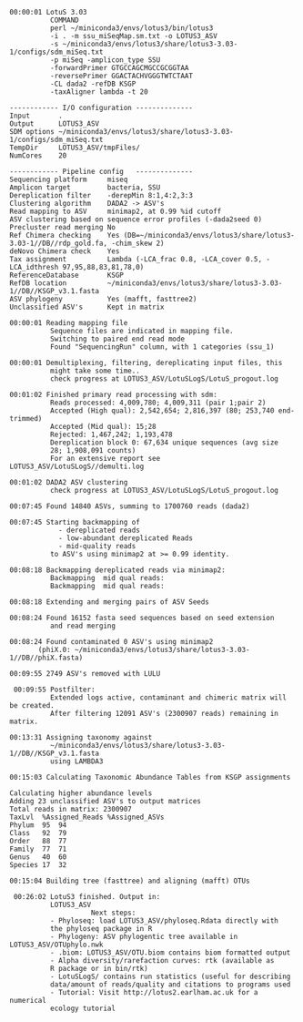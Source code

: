 ```
00:00:01 LotuS 3.03
          COMMAND
          perl ~/miniconda3/envs/lotus3/bin/lotus3 
          -i . -m ssu_miSeqMap.sm.txt -o LOTUS3_ASV 
          -s ~/miniconda3/envs/lotus3/share/lotus3-3.03-1/configs/sdm_miSeq.txt
          -p miSeq -amplicon_type SSU 
          -forwardPrimer GTGCCAGCMGCCGCGGTAA
          -reversePrimer GGACTACHVGGGTWTCTAAT 
          -CL dada2 -refDB KSGP
          -taxAligner lambda -t 20
```


```
------------ I/O configuration --------------
Input       .
Output      LOTUS3_ASV
SDM options ~/miniconda3/envs/lotus3/share/lotus3-3.03-1/configs/sdm_miSeq.txt
TempDir     LOTUS3_ASV/tmpFiles/
NumCores    20
```


```
------------ Pipeline config   --------------
Sequencing platform     miseq
Amplicon target         bacteria, SSU
Dereplication filter    -derepMin 8:1,4:2,3:3
Clustering algorithm    DADA2 -> ASV's
Read mapping to ASV     minimap2, at 0.99 %id cutoff
ASV clustering based on sequence error profiles (-dada2seed 0)
Precluster read merging No
Ref Chimera checking    Yes (DB=~/miniconda3/envs/lotus3/share/lotus3-3.03-1//DB//rdp_gold.fa, -chim_skew 2)
deNovo Chimera check    Yes
Tax assignment          Lambda (-LCA_frac 0.8, -LCA_cover 0.5, -LCA_idthresh 97,95,88,83,81,78,0)
ReferenceDatabase       KSGP
RefDB location          ~/miniconda3/envs/lotus3/share/lotus3-3.03-1//DB//KSGP_v3.1.fasta
ASV phylogeny           Yes (mafft, fasttree2)
Unclassified ASV's      Kept in matrix
```

```
00:00:01 Reading mapping file
          Sequence files are indicated in mapping file.
          Switching to paired end read mode
          Found "SequencingRun" column, with 1 categories (ssu_1)
```
```
00:00:01 Demultiplexing, filtering, dereplicating input files, this
          might take some time..
          check progress at LOTUS3_ASV/LotuSLogS/LotuS_progout.log
```
 
 
```
00:01:02 Finished primary read processing with sdm:
          Reads processed: 4,009,780; 4,009,311 (pair 1;pair 2)
          Accepted (High qual): 2,542,654; 2,816,397 (80; 253,740 end-trimmed)
          Accepted (Mid qual): 15;28
          Rejected: 1,467,242; 1,193,478
          Dereplication block 0: 67,634 unique sequences (avg size
          28; 1,908,091 counts)
          For an extensive report see LOTUS3_ASV/LotuSLogS//demulti.log
```

```
00:01:02 DADA2 ASV clustering
          check progress at LOTUS3_ASV/LotuSLogS/LotuS_progout.log

```
 
```
00:07:45 Found 14840 ASVs, summing to 1700760 reads (dada2)
```

```
00:07:45 Starting backmapping of 
            - dereplicated reads
            - low-abundant dereplicated Reads
            - mid-quality reads
          to ASV's using minimap2 at >= 0.99 identity.
```

```
00:08:18 Backmapping dereplicated reads via minimap2: 
          Backmapping  mid qual reads: 
          Backmapping  mid qual reads: 
```

```
00:08:18 Extending and merging pairs of ASV Seeds
```

```
00:08:24 Found 16152 fasta seed sequences based on seed extension
          and read merging
```


```
00:08:24 Found contaminated 0 ASV's using minimap2 
       (phiX.0: ~/miniconda3/envs/lotus3/share/lotus3-3.03-1//DB//phiX.fasta)
```

```
00:09:55 2749 ASV's removed with LULU
```

```
 00:09:55 Postfilter:
          Extended logs active, contaminant and chimeric matrix will be created.
          After filtering 12091 ASV's (2300907 reads) remaining in matrix.
```

```
00:13:31 Assigning taxonomy against 
          ~/miniconda3/envs/lotus3/share/lotus3-3.03-1//DB//KSGP_v3.1.fasta
          using LAMBDA3
```

```
00:15:03 Calculating Taxonomic Abundance Tables from KSGP assignments
```

```
Calculating higher abundance levels
Adding 23 unclassified ASV's to output matrices
Total reads in matrix: 2300907
TaxLvl	%Assigned_Reads	%Assigned_ASVs
Phylum	95	94
Class	92	79
Order	88	77
Family	77	71
Genus	40	60
Species	17	32
```

```
00:15:04 Building tree (fasttree) and aligning (mafft) OTUs
```

```
 00:26:02 LotuS3 finished. Output in:
          LOTUS3_ASV
                    Next steps:          
          - Phyloseq: load LOTUS3_ASV/phyloseq.Rdata directly with
          the phyloseq package in R
          - Phylogeny: ASV phylogentic tree available in LOTUS3_ASV/OTUphylo.nwk
          - .biom: LOTUS3_ASV/OTU.biom contains biom formatted output
          - Alpha diversity/rarefaction curves: rtk (available as
          R package or in bin/rtk)
          - LotuSLogS/ contains run statistics (useful for describing
          data/amount of reads/quality and citations to programs used
          - Tutorial: Visit http://lotus2.earlham.ac.uk for a numerical
          ecology tutorial
```